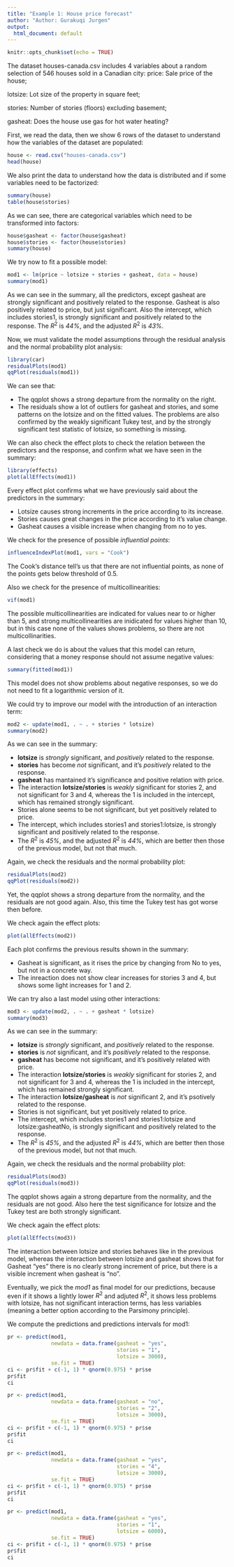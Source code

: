 ---
title: "Example 1: House price forecast"
author: "Author: Gurakuqi Jurgen"
output:
  html_document: default
---


```{r setup, include=FALSE}
knitr::opts_chunk$set(echo = TRUE)
```  


The dataset houses-canada.csv includes 4 variables about a random selection of 546 houses sold in a Canadian city:
price: Sale price of the house;

lotsize: Lot size of the property in square feet;

stories: Number of stories (floors) excluding basement;

gasheat: Does the house use gas for hot water heating?


First, we read the data, then we show 6 rows of the dataset to understand how
the variables of the dataset are populated:
```{r }
house <- read.csv("houses-canada.csv")
head(house)
```



We also print the data to understand how the data is distributed and if some 
variables need to be factorized:
```{r }
summary(house)
table(house$stories)
```  



As we can see, there are categorical variables which need to be transformed into factors:
```{r }
house$gasheat <- factor(house$gasheat)
house$stories <- factor(house$stories)
summary(house)
```


We try now to fit a possible model:
```{r }
mod1 <- lm(price ~ lotsize + stories + gasheat, data = house)
summary(mod1)
```
As we can see in the summary, all the predictors, except gasheat are strongly 
significant and positively related to the response. Gasheat is also positively
related to price, but just significant.
Also the intercept, which includes stories1, is strongly significant and 
positively related to the response.
The $R^2$ is *44%*, and the adjusted $R^2$ is *43%*.


Now, we must validate the model assumptions through the residual analysis and 
the normal probability plot analysis:
```{r }
library(car)
residualPlots(mod1)
qqPlot(residuals(mod1))
```
We can see that:

- The qqplot shows a strong departure from the normality on the right.
- The residuals show a lot of outliers for gasheat and stories, and some patterns
on the lotsize and on the fitted values. The problems are also confirmed by the 
weakly significant Tukey test, and by the strongly significant test statistic of
lotsize, so something is missing.
  

We can also check the effect plots to check the relation between the predictors
and the response, and confirm what we have seen in the summary:
```{r }
library(effects)
plot(allEffects(mod1))
```
Every effect plot confirms what we have previously said about the predictors in
the summary:

- Lotsize causes strong increments in the price according to its increase.
- Stories causes great changes in the price according to it's value change.
- Gasheat causes a visible increase when changing from no to yes.


We check for the presence of possible *influential points*:
```{r }
influenceIndexPlot(mod1, vars = "Cook")
```

The Cook's distance tell's us that there are not influential points, as none of 
the points gets below threshold of 0.5.

Also we check for the presence of multicollinearities:
```{r }
vif(mod1)
```
The possible multicollinearities are indicated for values near to or higher than
5, and strong multicollinearities are inidicated for values higher than 10, but
in this case none of the values shows problems, so there are not multicollinarities.

A last check we do is about the values that this model can return, considering
that a money response should not assume negative values:
```{r }
summary(fitted(mod1))
```
This model does not show problems about negative responses, so we do not need
to fit a logarithmic version of it.


We could try to improve our model with the introduction of an interaction term:
```{r }
mod2 <- update(mod1, . ~ . + stories * lotsize)
summary(mod2)
```
As we can see in the summary:

- **lotsize** is *strongly* significant, and *positively* related to the response.
- **stories** has become *not* significant, and it's *positively* related to the
response.
- **gasheat** has mantained it's significance and positive relation with price.
- The interaction **lotsize/stories** is *weakly* significant for stories 2, and not significant
for 3 and 4, whereas the 1 is included in the intercept, which has remained
strongly significant.
- Stories alone seems to be not significant, but yet positively related to price.
- The intercept, which includes stories1 and stories1:lotsize, is strongly
significant and positively related to the response.
- The $R^2$ is *45%*, and the adjusted $R^2$ is *44%*, which 
are better then those of the previous model, but not that much.



Again, we check the residuals and the normal probability plot:
```{r }
residualPlots(mod2)
qqPlot(residuals(mod2))
```
Yet, the qqplot shows a strong departure from the normality, and the residuals
are not good again. Also, this time the Tukey test has got worse then before.
  
We check again the effect plots:
```{r }
plot(allEffects(mod2))
```
Each plot confirms the previous results shown in the summary:

- Gasheat is significant, as it rises the price by changing from No to yes, but
not in a concrete way.
- The inreaction does not show clear increases for stories 3 and 4, but shows
some light increases for 1 and 2.


We can try also a last model using other interactions:
```{r }
mod3 <- update(mod2, . ~ . + gasheat * lotsize)
summary(mod3)
```
As we can see in the summary:

- **lotsize** is *strongly* significant, and *positively* related to the response.
- **stories** is *not* significant, and it's *positively* related to the
response.
- **gasheat** has become not significant, and it's positively related with price.
- The interaction **lotsize/stories** is *weakly* significant for stories 2, and not significant
for 3 and 4, whereas the 1 is included in the intercept, which has remained
strongly significant.
- The interaction **lotsize/gasheat** is *not* significant 2, and it's psotively
related to the response.
- Stories is not significant, but yet positively related to price.
- The intercept, which includes stories1 and stories1:lotsize and
lotsize:gasheatNo, is strongly significant and positively related to the response.
- The $R^2$ is *45%*, and the adjusted $R^2$ is *44%*, which 
are better then those of the previous model, but not that much.



Again, we check the residuals and the normal probability plot:
```{r }
residualPlots(mod3)
qqPlot(residuals(mod3))
```
The qqplot shows again a strong departure from the normality, and the residuals
are not good.
Also here the test significance for lotsize and the Tukey test are both strongly
significant.
  
We check again the effect plots:
```{r }
plot(allEffects(mod3))
```
The interaction between lotsize and stories behaves like in the previous model,
whereas the interaction between lotsize and gasheat shows that for Gasheat
"yes" there is no clearly strong increment of price, but there is a visible
increment when gasheat is "no".


Eventually, we pick the *mod1* as final model for our predictions, because 
even if it shows a lightly lower $R^2$ and adjuted $R^2$, it shows less problems
with lotsize, has not significant interaction terms, has less variables 
(meaning a better option according to the Parsimony principle).

We compute the predictions and predictions intervals for mod1:
```{r }
pr <- predict(mod1, 
              newdata = data.frame(gasheat = "yes", 
                                   stories = "1",
                                   lotsize = 3000), 
              se.fit = TRUE)
ci <- pr$fit + c(-1, 1) * qnorm(0.975) * pr$se
pr$fit
ci

pr <- predict(mod1, 
              newdata = data.frame(gasheat = "no", 
                                   stories = "2",
                                   lotsize = 3000),  
              se.fit = TRUE)
ci <- pr$fit + c(-1, 1) * qnorm(0.975) * pr$se
pr$fit
ci

pr <- predict(mod1, 
              newdata = data.frame(gasheat = "yes", 
                                   stories = "4",
                                   lotsize = 3000), 
              se.fit = TRUE)
ci <- pr$fit + c(-1, 1) * qnorm(0.975) * pr$se
pr$fit
ci

pr <- predict(mod1, 
              newdata = data.frame(gasheat = "yes", 
                                   stories = "1",
                                   lotsize = 6000), 
              se.fit = TRUE)
ci <- pr$fit + c(-1, 1) * qnorm(0.975) * pr$se
pr$fit
ci
```



 